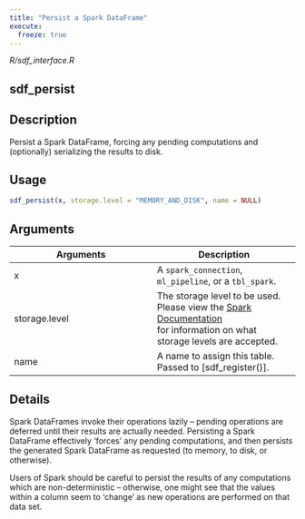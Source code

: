 ```yaml
---
title: "Persist a Spark DataFrame"
execute:
  freeze: true
---
```


*R/sdf_interface.R*

## sdf_persist

## Description
Persist a Spark DataFrame, forcing any pending computations and (optionally) serializing the results to disk. 


## Usage
```r
sdf_persist(x, storage.level = "MEMORY_AND_DISK", name = NULL) 
```

## Arguments
|Arguments|Description|
|---|---|
| x | A `spark_connection`, `ml_pipeline`, or a `tbl_spark`. |
| storage.level | The storage level to be used. Please view the [Spark Documentation](https://spark.apache.org/docs/latest/programming-guide.html#rdd-persistence)<br>for information on what storage levels are accepted. |
| name | A name to assign this table. Passed to [sdf_register()]. |

## Details

Spark DataFrames invoke their operations lazily -- pending operations are deferred until their results are actually needed. Persisting a Spark DataFrame effectively 'forces' any pending computations, and then persists the generated Spark DataFrame as requested (to memory, to disk, or otherwise). 

Users of Spark should be careful to persist the results of any computations which are non-deterministic -- otherwise, one might see that the values within a column seem to 'change' as new operations are performed on that data set. 






